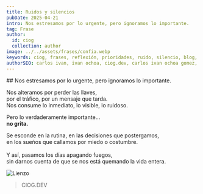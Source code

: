 ```yaml
---
title: Ruidos y silencios
pubDate: 2025-04-21
intro: Nos estresamos por lo urgente, pero ignoramos lo importante.
tag: Frase
author:
  id: ciog
  collection: author
image: ../../assets/frases/confia.webp
keywords: ciog, frases, reflexión, prioridades, ruido, silencio, blog, rutina, sentido
authorSEO: carlos ivan, ivan ochoa, ciog.dev, carlos ivan ochoa gomez, burnout, estrés, autocuidado, urgencia, introspección
---
```


<FraseButtons music="true" />

<div class="frase__container">
  ## Nos estresamos por lo urgente, pero ignoramos lo importante.

  Nos alteramos por perder las llaves, <br />
  por el tráfico, por un mensaje que tarda. <br />
  Nos consume lo inmediato, lo visible, lo ruidoso. <br />

  Pero lo verdaderamente importante… <br />
  **no grita.**

  Se esconde en la rutina, en las decisiones que postergamos, <br />
  en los sueños que callamos por miedo o costumbre. <br />   
  Y así, pasamos los días apagando fuegos, <br />
  sin darnos cuenta de que se nos está quemando la vida entera.

  <Image src="https://res.cloudinary.com/dx7uimym1/image/upload/v1745296908/this-is-fine_v4iwcm.webp" width={400} height={200} alt="Lienzo"/>
</div>

> CIOG.DEV

<br />

<YoutubeVideo url="https://www.youtube.com/watch?v=y6R3XO5d4WM" />
